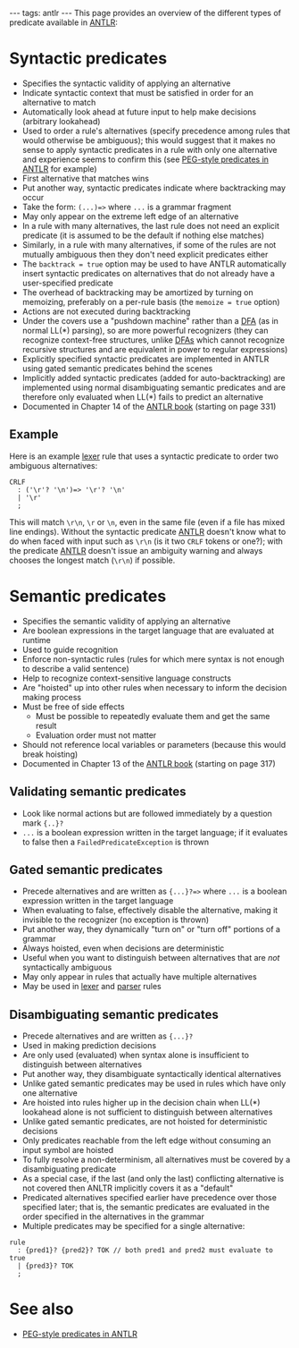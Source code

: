 ---
tags: antlr
---
This page provides an overview of the different types of predicate available in [[ANTLR]]:

= Syntactic predicates =

* Specifies the syntactic validity of applying an alternative
* Indicate syntactic context that must be satisfied in order for an alternative to match
* Automatically look ahead at future input to help make decisions (arbitrary lookahead)
* Used to order a rule's alternatives (specify precedence among rules that would otherwise be ambiguous); this would suggest that it makes no sense to apply syntactic predicates in a rule with only one alternative and experience seems to confirm this (see [[PEG-style predicates in ANTLR]] for example)
* First alternative that matches wins
* Put another way, syntactic predicates indicate where backtracking may occur
* Take the form: <tt>(...)=></tt> where <tt>...</tt> is a grammar fragment
* May only appear on the extreme left edge of an alternative
* In a rule with many alternatives, the last rule does not need an explicit predicate (it is assumed to be the default if nothing else matches)
* Similarly, in a rule with many alternatives, if some of the rules are not mutually ambiguous then they don't need explicit predicates either
* The <tt>backtrack = true</tt> option may be used to have ANTLR automatically insert syntactic predicates on alternatives that do not already have a user-specified predicate
* The overhead of backtracking may be amortized by turning on memoizing, preferably on a per-rule basis (the <tt>memoize = true</tt> option)
* Actions are not executed during backtracking
* Under the covers use a "pushdown machine" rather than a [[DFA]] (as in normal LL(*) parsing), so are more powerful recognizers (they can recognize context-free structures, unlike [[DFAs]] which cannot recognize recursive structures and are equivalent in power to regular expressions)
* Explicitly specified syntactic predicates are implemented in ANTLR using gated semantic predicates behind the scenes
* Implicitly added syntactic predicates (added for auto-backtracking) are implemented using normal disambiguating semantic predicates and are therefore only evaluated when LL(*) fails to predict an alternative
* Documented in Chapter 14 of the [[ANTLR book]] (starting on page 331)

== Example ==

Here is an example [[lexer]] rule that uses a syntactic predicate to order two ambiguous alternatives:

<pre>CRLF
  : ('\r'? '\n')=> '\r'? '\n'
  | '\r'
  ;</pre>

This will match <tt>\r\n</tt>, <tt>\r</tt> or <tt>\n</tt>, even in the same file (even if a file has mixed line endings). Without the syntactic predicate [[ANTLR]] doesn't know what to do when faced with input such as <tt>\r\n</tt> (is it two <tt>CRLF</tt> tokens or one?); with the predicate [[ANTLR]] doesn't issue an ambiguity warning and always chooses the longest match (<tt>\r\n</tt>) if possible.

= Semantic predicates =

* Specifies the semantic validity of applying an alternative
* Are boolean expressions in the target language that are evaluated at runtime
* Used to guide recognition
* Enforce non-syntactic rules (rules for which mere syntax is not enough to describe a valid sentence)
* Help to recognize context-sensitive language constructs
* Are "hoisted" up into other rules when necessary to inform the decision making process
* Must be free of side effects
** Must be possible to repeatedly evaluate them and get the same result
** Evaluation order must not matter
* Should not reference local variables or parameters (because this would break hoisting)
* Documented in Chapter 13 of the [[ANTLR book]] (starting on page 317)

== Validating semantic predicates ==

* Look like normal actions but are followed immediately by a question mark <tt>{..}?</tt>
* <tt>...</tt> is a boolean expression written in the target language; if it evaluates to false then a <tt>FailedPredicateException</tt> is thrown

== Gated semantic predicates ==

* Precede alternatives and are written as <tt>{...}?=></tt> where <tt>...</tt> is a boolean expression written in the target language
* When evaluating to false, effectively disable the alternative, making it invisible to the recognizer (no exception is thrown)
* Put another way, they dynamically "turn on" or "turn off" portions of a grammar
* Always hoisted, even when decisions are deterministic
* Useful when you want to distinguish between alternatives that are ''not'' syntactically ambiguous
* May only appear in rules that actually have multiple alternatives
* May be used in [[lexer]] and [[parser]] rules

== Disambiguating semantic predicates ==

* Precede alternatives and are written as <tt>{...}?</tt>
* Used in making prediction decisions
* Are only used (evaluated) when syntax alone is insufficient to distinguish between alternatives
* Put another way, they disambiguate syntactically identical alternatives
* Unlike gated semantic predicates may be used in rules which have only one alternative
* Are hoisted into rules higher up in the decision chain when LL(*) lookahead alone is not sufficient to distinguish between alternatives
* Unlike gated semantic predicates, are not hoisted for deterministic decisions 
* Only predicates reachable from the left edge without consuming an input symbol are hoisted
* To fully resolve a non-determinism, all alternatives must be covered by a disambiguating predicate
* As a special case, if the last (and only the last) conflicting alternative is not covered then ANLTR implicitly covers it as a "default"
* Predicated alternatives specified earlier have precedence over those specified later; that is, the semantic predicates are evaluated in the order specified in the alternatives in the grammar
* Multiple predicates may be specified for a single alternative:

<pre>rule
  : {pred1}? {pred2}? TOK // both pred1 and pred2 must evaluate to true
  | {pred3}? TOK
  ;</pre>

= See also =

* [[PEG-style predicates in ANTLR]]
